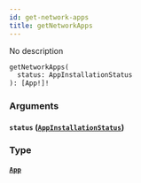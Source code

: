 ```yaml
---
id: get-network-apps
title: getNetworkApps
---
```


No description

```graphql
getNetworkApps(
  status: AppInstallationStatus
): [App!]!

```

### Arguments

#### `status` ([`AppInstallationStatus`](/docs/graphql/enums/app-installation-status))

### Type

#### [`App`](/docs/graphql/objects/app)
